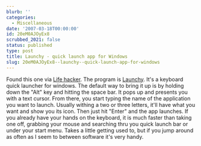 ```yaml
---
blurb: ''
categories:
  - Miscellaneous
date: '2007-03-18T00:00:00'
id: 20eM0AJOyEx8
scrubbed_2021: false
status: published
type: post
title: Launchy - quick launch app for Windows
slug: 20eM0AJOyEx8--launchy--quick-launch-app-for-windows
---
```


Found this one via [Life hacker](http://lifehacker.com/). The
program is [Launchy](http://www.launchy.net/). It's a keyboard
quick launcher for windows. The default way to bring it up is by
holding down the "Alt" key and hitting the space bar. It pops up
and presents you with a text cursor. From there, you start typing
the name of the application you want to launch. Usually withing a
two or three letters, it'll have what you want and show you its
icon. Then just hit "Enter" and the app launches. If you already
have your hands on the keyboard, it is much faster than taking one
off, grabbing your mouse and searching thru you quick launch bar or
under your start menu. Takes a little getting used to, but if you
jump around as often as I seem to between software it's very handy.
